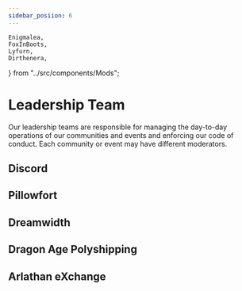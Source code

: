 ```yaml
---
sidebar_posiion: 6
---
```


	Enigmalea,
	FoxInBoots,
	Lyfurn,
	Dirthenera,
} from "../src/components/Mods";

# Leadership Team

Our leadership teams are responsible for managing the day-to-day operations of
our communities and events and enforcing our code of conduct. Each community or
event may have different moderators.

## Discord

<div class="container">
	<div class="row">
		<div className="col col--3">
			<Enigmalea />
		</div>
		<div className="col col--3">
			<FoxInBoots />
		</div>
		<div className="col col--3">
			<Lyfurn />
		</div>
		<div className="col col--3">
			<Dirthenera />
		</div>
	</div>
</div>

## Pillowfort

<div class="container">
	<div class="row">
		<div className="col col--3">
			<Enigmalea />
		</div>
    </div>
</div>

## Dreamwidth

<div class="container">
	<div class="row">
		<div className="col col--3">
			<Enigmalea />
		</div>
    </div>
</div>

## Dragon Age Polyshipping

<div class="container">
	<div class="row">
		<div className="col col--3">
			<Enigmalea />
		</div>
		<div className="col col--3">
			<FoxInBoots />
		</div>
	</div>
</div>

## Arlathan eXchange

<div class="container">
	<div class="row">
		<div className="col col--3">
			<Enigmalea />
		</div>
		<div className="col col--3">
			<FoxInBoots />
		</div>
	</div>
</div>
